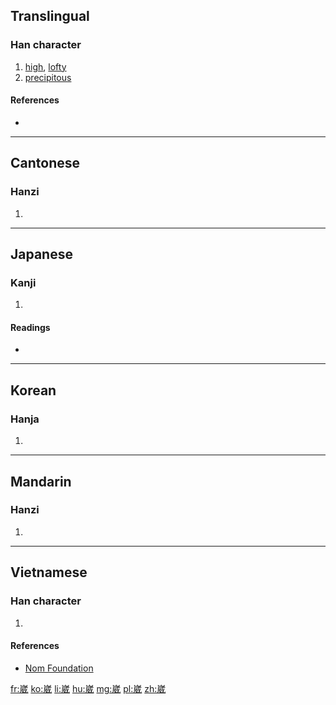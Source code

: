 ==Translingual==

===Han character===
{{Han char|rn=46|rad=山|as=09|sn=12|four=2225<sub>3</sub>|canj=山戈竹女 (UIHV)|ids=⿱[[山]][[威]]}}

# [[high]], [[lofty]]
# [[precipitous]]

====References====
* {{Han ref|kx=0315.210|dkj=08244|dj=0616.130|hdz=10785.120|uh=5D34|ud=23860|bh=B451|bd=46161}}

----

==Cantonese==

===Hanzi===
{{yue-hanzi|jyut=[[wai1]]|y=wai1}}

# {{defn|lang=yue|sort=山09}}

----

==Japanese==

===Kanji===
{{ja-kanji|grade=|rs=山09}}

# {{defn|lang=ja|sort=山09}}

====Readings====
* {{ja-readings|on=[[わい]] (wai), [[え]] (e), [[い]] (i)|kun=}}

----

==Korean==

===Hanja===
{{ko-hanja|hangeul=외,위|rv=|mr=}}

# {{defn|lang=ko|sort=山09}}

----

==Mandarin==

===Hanzi===
{{cmn-hanzi|pin=[[wǎi]] ([[wai3]]), [[wēi]] ([[wei1]])|wg=wai<sup>3</sup>, wei<sup>1</sup>}}

# {{defn|lang=cmn|sort=山09}}

----

==Vietnamese==

===Han character===
{{vi-readings|rs=山09| hanviet = út}}

# {{defn|lang=vi|sort=山09}}

====References====
*[http://nomfoundation.org/common/nom_details.php?codepoint=5d34 Nom Foundation]

[[fr:崴]]
[[ko:崴]]
[[li:崴]]
[[hu:崴]]
[[mg:崴]]
[[pl:崴]]
[[zh:崴]]